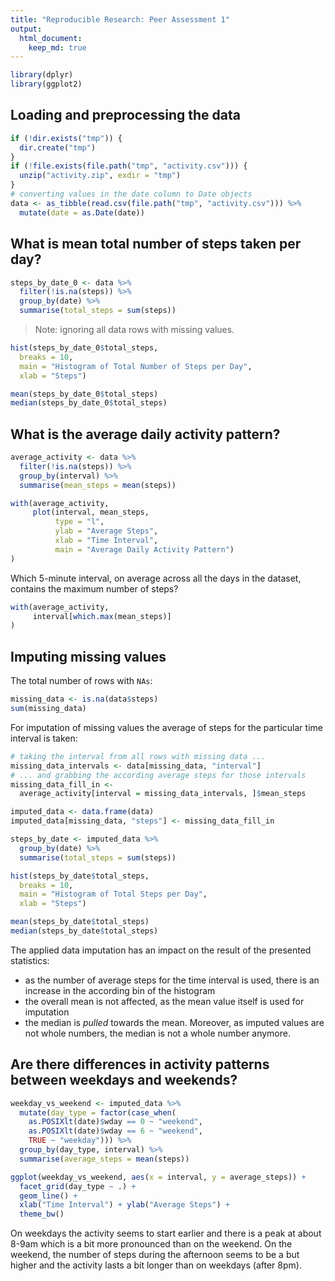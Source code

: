 ```yaml
---
title: "Reproducible Research: Peer Assessment 1"
output:
  html_document:
    keep_md: true
---
```


```r
library(dplyr)
library(ggplot2)
```

## Loading and preprocessing the data
```r
if (!dir.exists("tmp")) {
  dir.create("tmp")
}
if (!file.exists(file.path("tmp", "activity.csv"))) {
  unzip("activity.zip", exdir = "tmp")
}
# converting values in the date column to Date objects
data <- as_tibble(read.csv(file.path("tmp", "activity.csv"))) %>%
  mutate(date = as.Date(date))
```

## What is mean total number of steps taken per day?

```r
steps_by_date_0 <- data %>%
  filter(!is.na(steps)) %>%
  group_by(date) %>%
  summarise(total_steps = sum(steps))
```

> Note: ignoring all data rows with missing values.

```r
hist(steps_by_date_0$total_steps,
  breaks = 10,
  main = "Histogram of Total Number of Steps per Day",
  xlab = "Steps")
```

```r
mean(steps_by_date_0$total_steps)
median(steps_by_date_0$total_steps)
```

## What is the average daily activity pattern?

```r
average_activity <- data %>%
  filter(!is.na(steps)) %>%
  group_by(interval) %>%
  summarise(mean_steps = mean(steps))
```

```r
with(average_activity,
     plot(interval, mean_steps,
          type = "l",
          ylab = "Average Steps",
          xlab = "Time Interval",
          main = "Average Daily Activity Pattern")
)
```

Which 5-minute interval, on average across all the days in the dataset, contains the maximum number of steps?

```r
with(average_activity,
     interval[which.max(mean_steps)]
)
```

## Imputing missing values

The total number of rows with `NAs`:

```r
missing_data <- is.na(data$steps)
sum(missing_data)
```

For imputation of missing values the average of steps for the particular time interval is taken:

```r
# taking the interval from all rows with missing data ...
missing_data_intervals <- data[missing_data, "interval"]
# ... and grabbing the according average steps for those intervals
missing_data_fill_in <-
  average_activity[interval = missing_data_intervals, ]$mean_steps
```

```r
imputed_data <- data.frame(data)
imputed_data[missing_data, "steps"] <- missing_data_fill_in
```

```r
steps_by_date <- imputed_data %>%
  group_by(date) %>%
  summarise(total_steps = sum(steps))
```

```r
hist(steps_by_date$total_steps,
  breaks = 10,
  main = "Histogram of Total Steps per Day",
  xlab = "Steps")
```

```r
mean(steps_by_date$total_steps)
median(steps_by_date$total_steps)
```

The applied data imputation has an impact on the result of the presented statistics:

- as the number of average steps for the time interval is used,
  there is an increase in the according bin of the histogram
- the overall mean is not affected, as the mean value itself is used for imputation
- the median is *pulled* towards the mean. Moreover, as imputed values are not whole numbers,
  the median is not a whole number anymore.

## Are there differences in activity patterns between weekdays and weekends?

```r
weekday_vs_weekend <- imputed_data %>%
  mutate(day_type = factor(case_when(
    as.POSIXlt(date)$wday == 0 ~ "weekend",
    as.POSIXlt(date)$wday == 6 ~ "weekend",
    TRUE ~ "weekday"))) %>%
  group_by(day_type, interval) %>%
  summarise(average_steps = mean(steps))
```

```r
ggplot(weekday_vs_weekend, aes(x = interval, y = average_steps)) +
  facet_grid(day_type ~ .) +
  geom_line() +
  xlab("Time Interval") + ylab("Average Steps") +
  theme_bw()
```

On weekdays the activity seems to start earlier and there is a peak at about 8-9am
which is a bit more pronounced than on the weekend.
On the weekend, the number of steps during the afternoon seems to be a but higher
and the activity lasts a bit longer than on weekdays (after 8pm).
